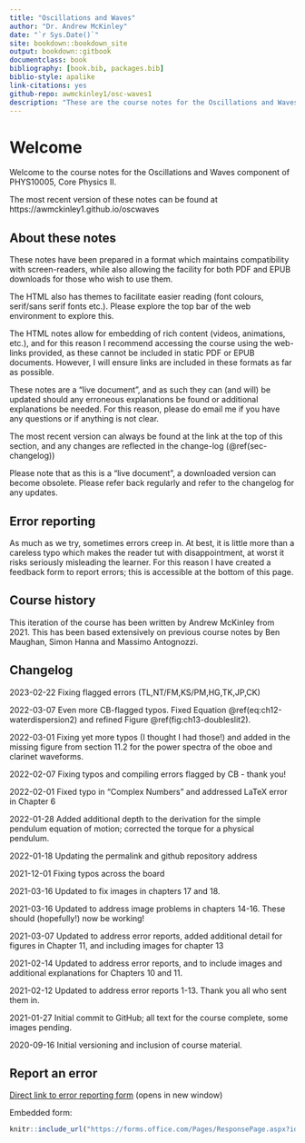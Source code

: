 ```yaml
---
title: "Oscillations and Waves"
author: "Dr. Andrew McKinley"
date: "`r Sys.Date()`"
site: bookdown::bookdown_site
output: bookdown::gitbook
documentclass: book
bibliography: [book.bib, packages.bib]
biblio-style: apalike
link-citations: yes
github-repo: awmckinley1/osc-waves1
description: "These are the course notes for the Oscillations and Waves component of PHYS10005 Core Physics II at the University of Bristol"
---
```


# Welcome {-}

Welcome to the course notes for the Oscillations and Waves component of PHYS10005, Core Physics II.

The most recent version of these notes can be found at https://awmckinley1.github.io/oscwaves

## About these notes {-}

These notes have been prepared in a format which maintains compatibility with screen-readers, while also allowing the facility for both PDF and EPUB downloads for those who wish to use them.

The HTML also has themes to facilitate easier reading (font colours, serif/sans serif fonts etc.). Please explore the top bar of the web environment to explore this.

The HTML notes allow for embedding of rich content (videos, animations, etc.), and for this reason I recommend accessing the course using the web-links provided, as these cannot be included in static PDF or EPUB documents. However, I will ensure links are included in these formats as far as possible.

These notes are a "live document", and as such they can (and will) be updated should any erroneous explanations be found or additional explanations be needed.  For this reason, please do email me if you have any questions or if anything is not clear.

The most recent version can always be found at the link at the top of this section, and any changes are reflected in the change-log (\@ref(sec-changelog))

Please note that as this is a "live document", a downloaded version can become obsolete.  Please refer back regularly and refer to the changelog for any updates.

## Error reporting {-}

As much as we try, sometimes errors creep in. At best, it is little more than a careless typo which makes the reader tut with disappointment, at worst it risks seriously misleading the learner.  For this reason I have created a feedback form to report errors; this is accessible at the bottom of this page.



## Course history {-}

This iteration of the course has been written by Andrew McKinley from 2021. This has been based extensively on previous course notes by Ben Maughan, Simon Hanna and Massimo Antognozzi.

## Changelog {.unnumbered #sec-changelog}

2023-02-22 Fixing flagged errors (TL,NT/FM,KS/PM,HG,TK,JP,CK)

2022-03-07 Even more CB-flagged typos.  Fixed Equation \@ref(eq:ch12-waterdispersion2) and refined Figure \@ref(fig:ch13-doubleslit2).

2022-03-01 Fixing yet more typos (I thought I had those!) and added in the missing figure from section 11.2 for the power spectra of the oboe and clarinet waveforms.

2022-02-07 Fixing typos and compiling errors flagged by CB - thank you!

2022-02-01 Fixed typo in "Complex Numbers" and addressed LaTeX error in Chapter 6

2022-01-28 Added additional depth to the derivation for the simple pendulum equation of motion; corrected the torque for a physical pendulum. 

2022-01-18 Updating the permalink and github repository address

2021-12-01 Fixing typos across the board

2021-03-16 Updated to fix images in chapters 17 and 18.

2021-03-16 Updated to address image problems in chapters 14-16. These should (hopefully!) now be working!

2021-03-07 Updated to address error reports, added additional detail for figures in Chapter 11, and including images for chapter 13

2021-02-14 Updated to address error reports, and to include images and additional explanations for Chapters 10 and 11.

2021-02-12 Updated to address error reports 1-13. Thank you all who sent them in.

2021-01-27 Initial commit to GitHub; all text for the course complete, some images pending.

2020-09-16 Initial versioning and inclusion of course material.

<!-- ## To do list {-} -->

<!-- * Changelog section link needs fixed. -->
<!-- * Figures to be included (chapter 1) -->
<!-- * ~~Fix equation links in chapter 1 (not rendering correctly)~~ -->
<!--   * FIXED: Underscores can't be used in labels. -->
<!-- * Address KE/PE in wave travelling on spring (Section \@ref(sec-ch7-keofstringsegment)) -->
<!-- * Check formatting of bullet points including indents -->
<!-- * Show derivation of diffraction through a wide slit (Section \@ref(sec-ch13-singlewideslit)) -->
<!-- * Complete the multiple slit diffraction patterns (Section \@ref(sec-ch13-diffmultipleslits)) -->
<!-- * Resolve the resolution limit derivations (Section \@ref(sec-ch13-resolutionlimit)) -->
<!-- * Complete discussion of Fresnel equations (Section \@ref(sec-ch14-reflectionrefraction)) -->
<!-- * Animation of nodes in longitudinal waves (Section \@ref(sec-ch10-pipesandwindinstruments)) -->
<!-- * Power spectra of musical instruments (Section \@ref(sec-ch11-harmonicwavemakeup1)) -->

## Report an error {-}

<a href="https://forms.office.com/Pages/ResponsePage.aspx?id=MH_ksn3NTkql2rGM8aQVGw1yScBaQcNOv7s3v-nTRHhUNTNKV0E2Wk9RTDQxMkdHOFBWUjdGRkxUUy4u" target="_blank">Direct link to error reporting form</a> (opens in new window)

Embedded form:

```r
knitr::include_url("https://forms.office.com/Pages/ResponsePage.aspx?id=MH_ksn3NTkql2rGM8aQVGw1yScBaQcNOv7s3v-nTRHhUNTNKV0E2Wk9RTDQxMkdHOFBWUjdGRkxUUy4u")
```


<!-- # Prerequisites -->

<!-- This is a _sample_ book written in **Markdown**. You can use anything that Pandoc's Markdown supports, e.g., a math equation $a^2 + b^2 = c^2$. -->

<!-- The **bookdown** package can be installed from CRAN or Github: -->

<!-- ```{r eval=FALSE} -->
<!-- install.packages("bookdown") -->
<!-- # or the development version -->
<!-- # devtools::install_github("rstudio/bookdown") -->
<!-- ``` -->

<!-- Remember each Rmd file contains one and only one chapter, and a chapter is defined by the first-level heading `#`. -->

<!-- To compile this example to PDF, you need XeLaTeX. You are recommended to install TinyTeX (which includes XeLaTeX): <https://yihui.name/tinytex/>. -->

<!-- ```{r include=FALSE} -->
<!-- # automatically create a bib database for R packages -->
<!-- knitr::write_bib(c( -->
<!--   .packages(), 'bookdown', 'knitr', 'rmarkdown' -->
<!-- ), 'packages.bib') -->
<!-- ``` -->
